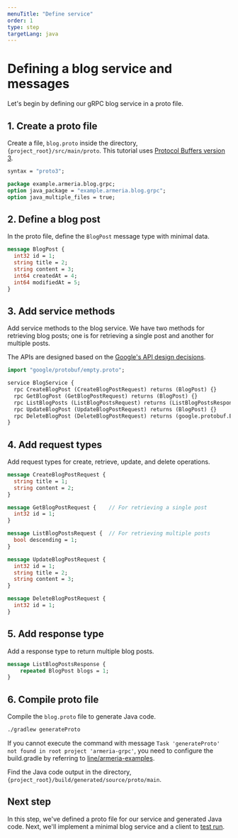 ```yaml
---
menuTitle: "Define service"
order: 1
type: step
targetLang: java
---
```


# Defining a blog service and messages

Let's begin by defining our gRPC blog service in a proto file.

<TutorialSteps current={1} />

## 1. Create a proto file

Create a file, `blog.proto` inside the directory, `{project_root}/src/main/proto`. This tutorial uses [Protocol Buffers version 3](https://developers.google.com/protocol-buffers/docs/proto3).

```protobuf filename=blog.proto
syntax = "proto3";

package example.armeria.blog.grpc;
option java_package = "example.armeria.blog.grpc";
option java_multiple_files = true;
```

## 2. Define a blog post

In the proto file, define the `BlogPost` message type with minimal data.

```protobuf filename=blog.proto
message BlogPost {
  int32 id = 1;
  string title = 2;
  string content = 3;
  int64 createdAt = 4;
  int64 modifiedAt = 5;
}
```

## 3. Add service methods

Add service methods to the blog service. We have two methods for retrieving blog posts; one is for retrieving a single post and another for multiple posts.

<Tip>

  The APIs are designed based on the [Google's API design decisions](https://google.aip.dev/general).

</Tip>

```protobuf filename=blog.proto
import "google/protobuf/empty.proto";

service BlogService {
  rpc CreateBlogPost (CreateBlogPostRequest) returns (BlogPost) {}
  rpc GetBlogPost (GetBlogPostRequest) returns (BlogPost) {}
  rpc ListBlogPosts (ListBlogPostsRequest) returns (ListBlogPostsResponse) {}
  rpc UpdateBlogPost (UpdateBlogPostRequest) returns (BlogPost) {}
  rpc DeleteBlogPost (DeleteBlogPostRequest) returns (google.protobuf.Empty) {}
}
```

## 4. Add request types

Add request types for create, retrieve, update, and delete operations.

```protobuf filename=blog.proto
message CreateBlogPostRequest {
  string title = 1;
  string content = 2;
}

message GetBlogPostRequest {    // For retrieving a single post
  int32 id = 1;
}

message ListBlogPostsRequest {  // For retrieving multiple posts
  bool descending = 1;
}

message UpdateBlogPostRequest {
  int32 id = 1;
  string title = 2;
  string content = 3;
}

message DeleteBlogPostRequest {
  int32 id = 1;
}
```

## 5. Add response type

Add a response type to return multiple blog posts.

```protobuf filename=blog.proto
message ListBlogPostsResponse {
    repeated BlogPost blogs = 1;
}
```

## 6. Compile proto file

Compile the `blog.proto` file to generate Java code.

```bash
./gradlew generateProto
```

<Tip>

  If you cannot execute the command with message `Task 'generateProto' not found in root project 'armeria-grpc'`, you need to configure the build.gradle by referring to [line/armeria-examples](https://github.com/line/armeria-examples/blob/master/tutorials/grpc/build.gradle).

</Tip>

Find the Java code output in the directory, `{project_root}/build/generated/source/proto/main`.

## Next step

In this step, we've defined a proto file for our service and generated Java code. Next, we'll implement a minimal blog service and a client to [test run](/tutorials/grpc/blog/run-service).

<TutorialSteps current={1} />
